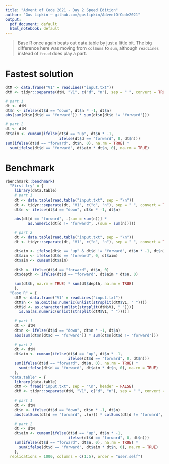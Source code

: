 ```yaml
---
title: "Advent of Code 2021 - Day 2 Speed Edition"
author: "Gus Lipkin ~ github.com/guslipkin/AdventOfCode2021"
output:
  pdf_document: default
  html_notebook: default
---
```


> Base R once again beats out data.table by just a little bit. The big difference here was moving from `colSums` to `sum`, although `readLines` instead of `fread` does play a part.

# Fastest solution

```r
dtM <- data.frame("V1" = readLines("input.txt"))
dtM <- tidyr::separate(dtM, "V1", c("d", "n"), sep = " ", convert = TRUE)

# part 1
dt <- dtM
dt$n <- ifelse(dt$d == "down", dt$n * -1, dt$n)
abs(sum(dt$n[dt$d == "forward"]) * sum(dt$n[dt$d != "forward"]))

# part 2
dt <- dtM
dt$aim <- cumsum(ifelse(dt$d == "up", dt$n * -1, 
                        ifelse(dt$d == "forward", 0, dt$n)))
sum(ifelse(dt$d == "forward", dt$n, 0), na.rm = TRUE) *
  sum(ifelse(dt$d == "forward", dt$aim * dt$n, 0), na.rm = TRUE)
```

# Benchmark

```r
rbenchmark::benchmark(
  "First try" = {
    library(data.table)
    # part 1
    dt <- data.table(read.table("input.txt", sep = "\n"))
    dt <- tidyr::separate(dt, "V1", c("d", "n"), sep = " ", convert = TRUE)
    dt$n <- ifelse(dt$d == "down", dt$n * -1, dt$n)

    abs(dt[d == "forward", .(sum = sum(n))] * 
          as.numeric(dt[d != "forward", .(sum = sum(n))]))
    
    # part 2
    dt <- data.table(read.table("input.txt", sep = "\n"))
    dt <- tidyr::separate(dt, "V1", c("d", "n"), sep = " ", convert = TRUE)

    dt$aim <- ifelse(dt$d == "up" & dt$d != "forward", dt$n * -1, dt$n)
    dt$aim <- ifelse(dt$d == "forward", 0, dt$aim)
    dt$aim <- cumsum(dt$aim)

    dt$h <- ifelse(dt$d == "forward", dt$n, 0)
    dt$depth <- ifelse(dt$d == "forward", dt$aim * dt$n, 0)
    
    sum(dt$h, na.rm = TRUE) * sum(dt$depth, na.rm = TRUE)
    },
  "Base R" = {
    dtM <- data.frame("V1" = readLines("input.txt"))
    dtM$n <- na.omit(as.numeric(unlist(strsplit(dtM$V1, " "))))
    dtM$d <- as.character(unlist(strsplit(dtM$V1, " ")))[
      is.na(as.numeric(unlist(strsplit(dtM$V1, " "))))]
    
    # part 1
    dt <- dtM
    dt$n <- ifelse(dt$d == "down", dt$n * -1, dt$n)
    abs(sum(dt$n[dt$d == "forward"]) * sum(dt$n[dt$d != "forward"]))
    
    # part 2
    dt <- dtM
    dt$aim <- cumsum(ifelse(dt$d == "up", dt$n * -1, 
                            ifelse(dt$d == "forward", 0, dt$n)))
    sum(ifelse(dt$d == "forward", dt$n, 0), na.rm = TRUE) * 
      sum(ifelse(dt$d == "forward", dt$aim * dt$n, 0), na.rm = TRUE)
    },
  "data.table" = {
    library(data.table)
    dtM <- fread("input.txt", sep = "\n", header = FALSE)
    dtM <- tidyr::separate(dtM, "V1", c("d", "n"), sep = " ", convert = TRUE)

    # part 1
    dt <- dtM
    dt$n <- ifelse(dt$d == "down", dt$n * -1, dt$n)
    abs(colSums(dt[d == "forward", .(n)]) * colSums(dt[d != "forward", .(n)]))
    
    # part 2
    dt <- dtM
    dt$aim <- cumsum(ifelse(dt$d == "up", dt$n * -1, 
                            ifelse(dt$d == "forward", 0, dt$n)))
    sum(ifelse(dt$d == "forward", dt$n, 0), na.rm = TRUE) * 
      sum(ifelse(dt$d == "forward", dt$aim * dt$n, 0), na.rm = TRUE)
    },
  replications = 1000, columns = c(1:5), order = "user.self")
```

